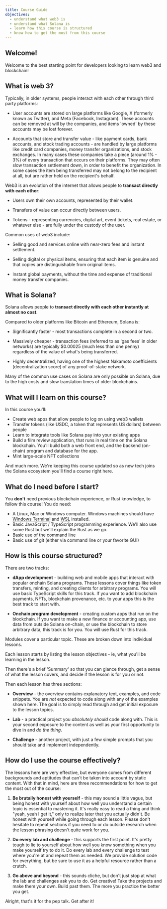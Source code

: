```yaml
---
title: Course Guide
objectives:
  - understand what web3 is
  - understand what Solana is
  - learn how this course is structured
  - know how to get the most from this course
---
```


## Welcome!

Welcome to the best starting point for developers looking to learn web3 and
blockchain!

## What is web 3?

Typically, in older systems, people interact with each other through third party
platforms:

- User accounts are stored on large platforms like Google, X (formerly known as
  Twitter), and Meta (Facebook, Instagram). These accounts can be removed at
  will by the companies, and items 'owned' by these accounts may be lost
  forever.

- Accounts that store and transfer value - like payment cards, bank accounts,
  and stock trading accounts - are handled by large platforms like credit card
  companies, money transfer organizations, and stock exchanges. In many cases
  these companies take a piece (around 1% - 3%) of every transaction that occurs
  on their platforms. They may often slow transaction settlement down, in order
  to benefit the organization. In some cases the item being transferred may not
  belong to the recipient at all, but are rather held on the recipient's behalf.

Web3 is an evolution of the internet that allows people to **transact directly
with each other**:

- Users own their own accounts, represented by their wallet.

- Transfers of value can occur directly between users.

- Tokens - representing currencies, digital art, event tickets, real estate, or
  whatever else - are fully under the custody of the user.

Common uses of web3 include:

- Selling good and services online with near-zero fees and instant settlement.

- Selling digital or physical items, ensuring that each item is genuine and that
  copies are distinguishable from original items.

- Instant global payments, without the time and expense of traditional money
  transfer companies.

## What is Solana?

Solana allows people to **transact directly with each other instantly at almost
no cost**.

Compared to older platforms like Bitcoin and Ethereum, Solana is:

- Significantly faster - most transactions complete in a second or two.

- Massively cheaper - transaction fees (referred to as 'gas fees' in older
  networks) are typically $0.00025 (much less than one penny) regardless of the
  value of what's being transferred.

- Highly decentralized, having one of the highest Nakamoto coefficients
  (decentralization score) of any proof-of-stake network.

Many of the common use cases on Solana are only possible on Solana, due to the
high costs and slow translation times of older blockchains.

## What will I learn on this course?

In this course you'll:

- Create web apps that allow people to log on using web3 wallets
- Transfer tokens (like USDC, a token that represents US dollars) between people
- Learn to integrate tools like Solana pay into your existing apps
- Build a film review application, that runs in real time on the Solana
  blockchain. You'll build both a web front end, and the backend (on-chain)
  program and database for the app.
- Mint large-scale NFT collections

And much more. We're keeping this course updated so as new tech joins the Solana
ecosystem you'll find a course right here.

## What do I need before I start?

You **don't** need previous blockchain experience, or Rust knowledge, to follow
this course! You do need:

- A Linux, Mac or Windows computer. Windows machines should have
  [Windows Terminal](https://aka.ms/terminal) and
  [WSL](https://learn.microsoft.com/en-us/windows/wsl/) installed.
- Basic JavaScript / TypeScript programming experience. We'll also use some Rust
  but we'll explain the Rust as we go.
- Basic use of the command line
- Basic use of git (either via command line or your favorite GUI)

## How is this course structured?

There are two tracks:

- **dApp development** - building web and mobile apps that interact with popular
  onchain Solana programs. These lessons cover things like token transfers,
  minting, and creating clients for arbitrary programs. You will use basic
  TypeScript skills for this track. If you want to add blockchain payments,
  NFTs, blockchain provenance, etc. to your apps this is the best track to start
  with.

- **Onchain program development** - creating custom apps that run on the
  blockchain. If you want to make a new finance or accounting app, use data from
  outside Solana on-chain, or use the blockchain to store arbitrary data, this
  track is for you. You will use Rust for this track.

Modules cover a particular topic. These are broken down into individual lessons.

Each lesson starts by listing the lesson objectives - ie, what you'll be
learning in the lesson.

Then there's a brief 'Summary' so that you can glance through, get a sense of
what the lesson covers, and decide if the lesson is for you or not.

Then each lesson has three sections:

- **Overview** - the overview contains explanatory text, examples, and code
  snippets. You are _not_ expected to code along with any of the examples shown
  here. The goal is to simply read through and get initial exposure to the
  lesson topics.

- **Lab** - a practical project you _absolutely should_ code along with. This is
  your second exposure to the content as well as your first opportunity to dive
  in and _do the thing_.

- **Challenge** - another project, with just a few simple prompts that you
  should take and implement independently.

## How do I use the course effectively?

The lessons here are very effective, but everyone comes from different
backgrounds and aptitudes that can't be taken into account by static content.
With that in mind, here are three recommendations for how to get the most out of
the course:

1. **Be brutally honest with yourself** - this may sound a little vague, but
   being honest with yourself about how well you understand a certain topic is
   essential to mastering it. It's really easy to read a thing and think "yeah,
   yeah I get it," only to realize later that you actually didn't. Be honest
   with yourself while going through each lesson. Please don't hesitate to
   repeat sections if you need to or do outside research when the lesson
   phrasing doesn't quite work for you.

2. **Do every lab and challenge** - this supports the first point. It's pretty
   tough to lie to yourself about how well you know something when you make
   yourself try to do it. Do every lab and every challenge to test where you're
   at and repeat them as needed. We provide solution code for everything, but be
   sure to use it as a helpful resource rather than a crutch.

3. **Go above and beyond** - this sounds cliche, but don't just stop at what the
   lab and challenges ask you to do. Get creative! Take the projects and make
   them your own. Build past them. The more you practice the better you get.

Alright, that's it for the pep talk. Get after it!
